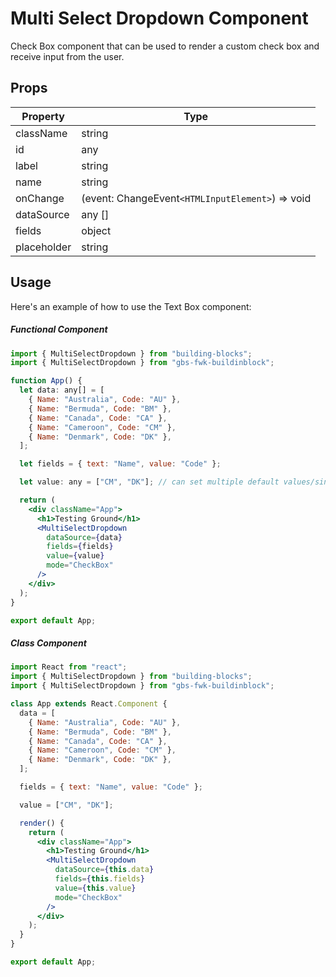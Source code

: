 # Multi Select Dropdown Component

Check Box component that can be used to render a custom check box and receive input from the user.

## Props

| Property       | Type                                             |
| -------------- | ------------------------------------------------ |
| className      | string                                           |
| id             | any                                              |
| label          | string                                           |
| name           | string                                           |
| onChange       | (event: ChangeEvent`<HTMLInputElement>`) => void |
| dataSource     | any []                                           |
| fields         | object                                           |
| placeholder    | string                                           |

## Usage

Here's an example of how to use the Text Box component:

##### Functional Component

```jsx filename="App.tsx"
import { MultiSelectDropdown } from "building-blocks";
import { MultiSelectDropdown } from "gbs-fwk-buildinblock";

function App() {
  let data: any[] = [
    { Name: "Australia", Code: "AU" },
    { Name: "Bermuda", Code: "BM" },
    { Name: "Canada", Code: "CA" },
    { Name: "Cameroon", Code: "CM" },
    { Name: "Denmark", Code: "DK" },
  ];

  let fields = { text: "Name", value: "Code" };

  let value: any = ["CM", "DK"]; // can set multiple default values/single one

  return (
    <div className="App">
      <h1>Testing Ground</h1>
      <MultiSelectDropdown
        dataSource={data}
        fields={fields}
        value={value}
        mode="CheckBox"
      />
    </div>
  );
}

export default App;
```

##### Class Component

```jsx filename="App.tsx"
import React from "react";
import { MultiSelectDropdown } from "building-blocks";
import { MultiSelectDropdown } from "gbs-fwk-buildinblock";

class App extends React.Component {
  data = [
    { Name: "Australia", Code: "AU" },
    { Name: "Bermuda", Code: "BM" },
    { Name: "Canada", Code: "CA" },
    { Name: "Cameroon", Code: "CM" },
    { Name: "Denmark", Code: "DK" },
  ];

  fields = { text: "Name", value: "Code" };

  value = ["CM", "DK"];

  render() {
    return (
      <div className="App">
        <h1>Testing Ground</h1>
        <MultiSelectDropdown
          dataSource={this.data}
          fields={this.fields}
          value={this.value}
          mode="CheckBox"
        />
      </div>
    );
  }
}

export default App;
```
